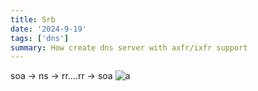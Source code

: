 ```yaml
---
title: Srb
date: '2024-9-19'
tags: ['dns']
summary: How create dns server with axfr/ixfr support
---
```


soa -> ns -> rr....rr -> soa
![a](https://res.cloudinary.com/dvrzuu1gp/image/upload/v1725882356/photo_2024-09-04_14-54-25.jpg)
